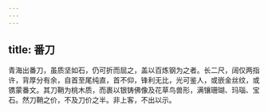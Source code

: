 ```yaml
---
---
---
```

title: 番刀
---



青海出番刀，虽质坚如石，仍可折而屈之，盖以百炼钢为之者。长二尺，阔仅两指许，背厚分有余，自首至尾纯直，首不仰，锋利无比，光可鉴人，或嵌金丝纹，或镌蒙番文。其刀鞘为桃木质，而裹以银铸佛像及花草鸟兽形，满镶珊瑚、玛瑙、宝石。然刀鞘之价，不及刀价之半。非上客，不出以示。